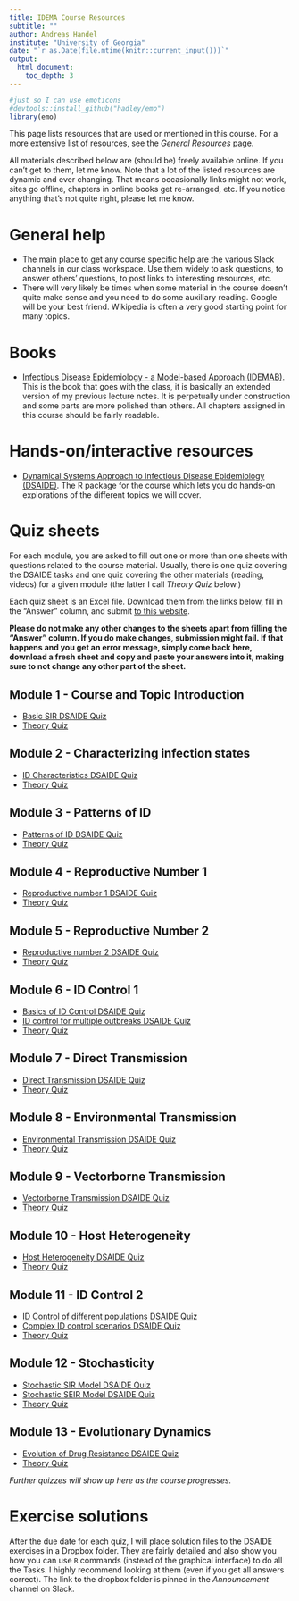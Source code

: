---
title: IDEMA Course Resources
subtitle: ""
author: Andreas Handel
institute: "University of Georgia"
date: "`r as.Date(file.mtime(knitr::current_input()))`"
output: 
  html_document:
    toc_depth: 3
---


```{r, echo = FALSE}
#just so I can use emoticons
#devtools::install_github("hadley/emo")
library(emo)
```

This page lists resources that are used or mentioned in this course. For a more extensive list of resources, see the _General Resources_ page.

All materials described below are (should be) freely available online. If you can't get to them, let me know. Note that a lot of the listed resources are dynamic and ever changing. That means occasionally links might not work, sites go offline, chapters in online books get re-arranged, etc. If you notice anything that's not quite right, please let me know.

# General help

* The main place to get any course specific help are the various Slack channels in our class workspace. Use them widely to ask questions, to answer others' questions, to post links to interesting resources, etc. 
* There will very likely be times when some material in the course doesn't quite make sense and you need to do some auxiliary reading. Google will be your best friend. Wikipedia is often a very good starting point for many topics. 



# Books

* [Infectious Disease Epidemiology - a Model-based Approach (IDEMAB)](https://andreashandel.github.io/IDEMAbook/). This is the book that goes with the class, it is basically an extended version of my previous lecture notes. It is perpetually under construction and some parts are more polished than others. All chapters assigned in this course should be fairly readable.

# Hands-on/interactive resources

* [Dynamical Systems Approach to Infectious Disease Epidemiology (DSAIDE)](https://ahgroup.github.io/DSAIDE/). The R package for the course which lets you do hands-on explorations of the different topics we will cover.


# Quiz sheets
For each module, you are asked to fill out one or more than one sheets with questions related to the course material. Usually, there is one quiz covering the DSAIDE tasks and one quiz covering the other materials (reading, videos) for a given module (the latter I call _Theory Quiz_ below.)

Each quiz sheet is an Excel file. Download them from the links below, fill in the "Answer" column, and submit [to this website](https://shiny.ovpr.uga.edu/gradingapp/).

__Please do not make any other changes to the sheets apart from filling the "Answer" column. If you do make changes, submission might fail. If that happens and you get an error message, simply come back here, download a fresh sheet and copy and paste your answers into it, making sure to not change any other part of the sheet.__


## Module 1 - Course and Topic Introduction
* [Basic SIR DSAIDE Quiz](./quizsheets/dsaide_basicsir.xlsx)
* [Theory Quiz](./quizsheets/theory_basicsir.xlsx)

## Module 2 - Characterizing infection states
* [ID Characteristics DSAIDE Quiz](./quizsheets/dsaide_idcharacteristics.xlsx)
* [Theory Quiz](./quizsheets/theory_idcharacteristics.xlsx)

## Module 3 - Patterns of ID
* [Patterns of ID DSAIDE Quiz](./quizsheets/dsaide_idpatterns.xlsx)
* [Theory Quiz](./quizsheets/theory_idpatterns.xlsx)


## Module 4 - Reproductive Number 1
* [Reproductive number 1 DSAIDE Quiz](./quizsheets/dsaide_reproductivenumber1.xlsx)
* [Theory Quiz](./quizsheets/theory_reproductivenumber1.xlsx)

## Module 5 - Reproductive Number 2
* [Reproductive number 2 DSAIDE Quiz](./quizsheets/dsaide_reproductivenumber2.xlsx)
* [Theory Quiz](./quizsheets/theory_reproductivenumber2.xlsx)

## Module 6 - ID Control 1
* [Basics of ID Control DSAIDE Quiz](./quizsheets/dsaide_idcontrolvaccine.xlsx)
* [ID control for multiple outbreaks DSAIDE Quiz](./quizsheets/dsaide_idcontrolmultioutbreak.xlsx)
* [Theory Quiz](./quizsheets/theory_idcontrol1.xlsx)

## Module 7 - Direct Transmission
* [Direct Transmission DSAIDE Quiz](./quizsheets/dsaide_directtransmission.xlsx)
* [Theory Quiz](./quizsheets/theory_directtransmission.xlsx)

## Module 8 - Environmental Transmission
* [Environmental Transmission DSAIDE Quiz](./quizsheets/dsaide_environmentaltransmission.xlsx)
* [Theory Quiz](./quizsheets/theory_environmentaltransmission.xlsx)

## Module 9 - Vectorborne Transmission
* [Vectorborne Transmission DSAIDE Quiz](./quizsheets/dsaide_vectortransmission.xlsx)
* [Theory Quiz](./quizsheets/theory_vectortransmission.xlsx)

## Module 10 - Host Heterogeneity
* [ Host Heterogeneity DSAIDE Quiz](./quizsheets/dsaide_hostheterogeneity.xlsx)
* [Theory Quiz](./quizsheets/theory_hostheterogeneity.xlsx)

## Module 11 - ID Control 2
* [ID Control of different populations DSAIDE Quiz](./quizsheets/dsaide_idcontrolmultigroup.xlsx)
* [Complex ID control scenarios DSAIDE Quiz](./quizsheets/dsaide_idcontrolcomplex.xlsx)
* [Theory Quiz](./quizsheets/theory_idcontrol2.xlsx)

## Module 12 - Stochasticity
* [Stochastic SIR Model DSAIDE Quiz](./quizsheets/dsaide_stochasticsir.xlsx)
* [Stochastic SEIR Model DSAIDE Quiz](./quizsheets/dsaide_stochasticseir.xlsx)
* [Theory Quiz](./quizsheets/theory_stochasticity.xlsx)

## Module 13 - Evolutionary Dynamics
* [Evolution of Drug Resistance DSAIDE Quiz](./quizsheets/dsaide_evolution.xlsx)
* [Theory Quiz](./quizsheets/theory_evolution.xlsx)

<!-- comment out quizzes that are not ready yet

-->

_Further quizzes will show up here as the course progresses._

# Exercise solutions

After the due date for each quiz, I will place solution files to the DSAIDE exercises in a Dropbox folder. They are fairly detailed and also show you how you can use `R` commands (instead of the graphical interface) to do all the Tasks. I highly recommend looking at them (even if you get all answers correct). The link to the dropbox folder is pinned in the _Announcement_ channel on Slack.

